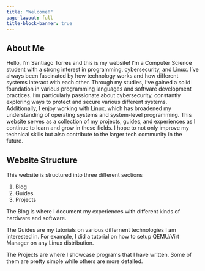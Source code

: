```yaml
---
title: "Welcome!"
page-layout: full
title-block-banner: true
---
```


## About Me
Hello, I'm Santiago Torres and this is my website! I'm a Computer Science
student with a strong interest in programming, cybersecurity, and Linux.
I’ve always been fascinated by how technology works and how different systems
interact with each other. Through my studies, I’ve gained a solid foundation
in various programming languages and software development practices.
I'm particularly passionate about cybersecurity, constantly exploring ways to
protect and secure various different systems. Additionally, I enjoy working
with Linux, which has broadened my understanding of operating systems and
system-level programming. This website serves as a collection of my projects,
guides, and experiences as I continue to learn and grow in these fields.
I hope to not only improve my technical skills but also contribute to the
larger tech community in the future.


## Website Structure
This website is structured into three different sections

1. Blog
2. Guides
3. Projects

The Blog is where I document my experiences with different kinds of
hardware and software.

The Guides are my tutorials on various differnent technologies I am
interested in. For example, I did a tutorial on how to setup QEMU/Virt Manager
on any Linux distribution.

The Projects are where I showcase programs that I have written. Some of them
are pretty simple while others are more detailed.